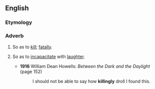 ==English==

===Etymology===
{{suffix|en|killing|ly}}

===Adverb===
{{en-adv}}

# So as to [[kill]]; [[fatally]].
# {{lb|en|figuratively}} So as to [[incapacitate]] with [[laughter]].
#* '''1916''' William Dean Howells: ''Between the Dark and the Daylight'' (page 152)
#*: I should not be able to say how '''killingly''' droll I found this.